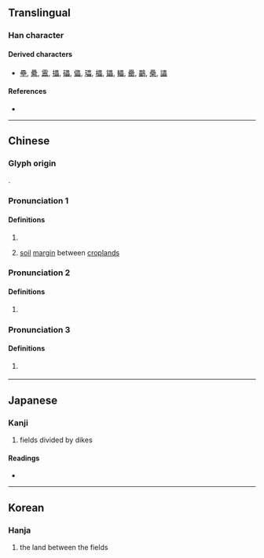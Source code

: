 {{character info}}
==Translingual==

===Han character===
{{Han char|rn=102|rad=田|as=10|sn=15|four=60660|canj=WWW|ids=⿱田⿰田田}}

====Derived characters====
* [[壘]], [[纍]], [[靁]], [[攂]], [[礧]], [[儡]], [[瓃]], [[櫑]], [[鑘]], [[轠]], [[罍]], [[鸓]], [[櫐]], [[讄]]

====References====
* {{Han ref|kx=0766.070|dkj=21924|dj=1176.180|hdz=42551.010|uh=757E|ud=30078|bh=E6AE|bd=59054}}

----

==Chinese==
{{zh-forms}}

===Glyph origin===
{{Han etym}}
{{zh-etym-triple|田|field}}.

===Pronunciation 1===
{{zh-pron
|m=léi
|c=leoi4
|mc=y
|oc=y
|ma=
|cat=n
}}

====Definitions====
{{zh-hanzi}}

# {{zh-alt-form|雷}}
# {{zh-hg}} [[soil]] [[margin]] between [[cropland]]s

===Pronunciation 2===
{{zh-pron
|m=léi,luó
|cat=n
}}

====Definitions====
{{zh-hanzi}}

# {{zh-alt-form|虆|[[container]] for [[soil]]}}

===Pronunciation 3===
{{zh-pron
|m=lěi
|c=leoi5
|cat=n
}}

====Definitions====
{{zh-hanzi}}

# {{zh-hg}} {{n-g|Variant pronunciation of sense “soil margin between croplands” above.}}

----

==Japanese==

===Kanji===
{{ja-kanji|grade=|rs=田10}}

# fields divided by dikes

====Readings====
* {{ja-readings|on=[[すい]] (sui)|kun=|nanori=}}

----

==Korean==

===Hanja===
{{ko-hanja|hangeul=[[뢰]]>[[뇌]]|eumhun=|rv=roe>noe|mr=roe>noe|y=loy>noy}}

# the land between the fields